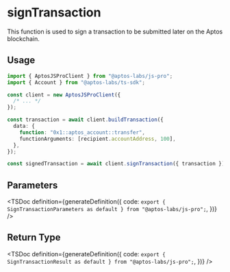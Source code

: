 
# signTransaction

This function is used to sign a transaction to be submitted later on the Aptos blockchain.

## Usage

```ts
import { AptosJSProClient } from "@aptos-labs/js-pro";
import { Account } from "@aptos-labs/ts-sdk";

const client = new AptosJSProClient({
  /* ... */
});

const transaction = await client.buildTransaction({
  data: {
    function: "0x1::aptos_account::transfer",
    functionArguments: [recipient.accountAddress, 100],
  },
});

const signedTransaction = await client.signTransaction({ transaction });
```

## Parameters

<TSDoc
  definition={generateDefinition({
    code: `export { SignTransactionParameters as default } from "@aptos-labs/js-pro";`,
  })}
/>

## Return Type

<TSDoc
  definition={generateDefinition({
    code: `export { SignTransactionResult as default } from "@aptos-labs/js-pro";`,
  })}
/>
